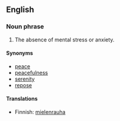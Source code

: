 ==English==

===Noun phrase===

#The absence of mental stress or anxiety.
====Synonyms====
*[[peace]]
*[[peacefulness]]
*[[serenity]]
*[[repose]]

====Translations====
*Finnish: [[mielenrauha]]